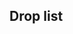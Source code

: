 ==Drop list==
{{Map/Drops
|regular = true
|no_legend = true
|filter_button = true
|nodes = C, D, E, M, P
|boss = E, P
|Fukae: E/{@S: 2.9% (241/8250)} S, P/{@S: 3% (323/10941)} S
|Hirato: E/{@S: 1.2% (102/8250)} S, P/{@S: 3.2% (355/10941)} S
|Akatsuki: E/{@S: 2.1% (174/8250) @A: 2.2% (7/325)}, P/{@A: 1.8% (9/504)}
|Akebono: C/{@S: 1.2% (265/21206)} S, D/{@S: 1.3% (158/12018)} S, M/{@S: 1.1% (6/557) @A: 0.8% (7/896)}
|Asakaze: P/{@S: 2.7% (292/10941)} S
|Asashio: E/{@S: 2% (165/8250) @A: 1.5% (5/325)}, P/{@A: 1.8% (9/504)}
|Ayanami: C/{@S: 1.4% (296/21206)} S, D/{@S: 1.4% (167/12018)} S, E/{@S: 2% (167/8250) @A: 1.5% (5/325)}, M/{@S: 1.4% (8/557)} S, P/{@A: 2.6% (13/504)}
|Fubuki: C/{@S: 1.3% (280/21206)} S, D/{@S: 1.3% (155/12018)} S, E/{@S: 2.1% (174/8250) @A: 3.1% (10/325)}, M/{@S: 1.6% (9/557)} S, P/{@S: 0.7% (73/10941) @A: 2.4% (12/504)}
|Fujinami: E/{@S: 1.9% (157/8250)} S, P/{@S: 2.2% (244/10941) @A: 1.4% (7/504)}
|Fumizuki: E/{@A: 1.8% (6/325)}
|Hatsuharu: E/{@S: 1.7% (141/8250) @A: 2.2% (7/325)}, P/{@A: 1.6% (8/504)}
|Hatsuyuki: C/{@S: 1.3% (266/21206)} S, D/{@S: 1.2% (149/12018)} S, E/{@A: 0.6% (2/325)}, M/{@S: 1.6% (9/557) @A: 0.7% (6/896)}, P/{@A: 1.2% (6/504)}
|Isonami: C/{@S: 1.5% (309/21206)} S, D/{@S: 1.3% (154/12018)} S, E/{@A: 2.2% (7/325)}, M/{@S: 1.4% (8/557) @A: 1% (9/896)}, P/{@A: 1.4% (7/504)}
|Kagerou: E/{@S: 2.2% (179/8250) @A: 1.5% (5/325)}, P/{@A: 2% (10/504)}
|Kamikaze: D/{@S: 0.7% (89/12018)} S, E/{@S: 4.7% (391/8250)} S, P/{@S: 3.2% (354/10941) @A: 1.8% (9/504)}
|Kikuzuki: E/{@A: 1.2% (4/325)}
|Kisaragi: E/{@A: 1.2% (4/325)}
|Kishinami: E/{@S: 1.9% (155/8250)} S, P/{@S: 1.8% (194/10941) @A: 1.4% (7/504)}
|Mikazuki: E/{@A: 2.5% (8/325)}
|Miyuki: C/{@S: 1.4% (305/21206)} S, D/{@S: 1.4% (169/12018)} S, E/{@A: 0.6% (2/325)}, M/{@S: 0.9% (5/557) @A: 1.5% (13/896)}, P/{@A: 1.6% (8/504)}
|Mochizuki: E/{@A: 2.2% (7/325)}
|Murakumo: C/{@S: 1.4% (297/21206)} S, D/{@S: 1.3% (162/12018)} S, E/{@A: 0.6% (2/325)}, M/{@S: 1.3% (7/557) @A: 1.5% (13/896)}, P/{@A: 1% (5/504)}
|Mutsuki: E/{@S: 1.9% (156/8250) @A: 1.8% (6/325)}, P/{@A: 1.6% (8/504)}
|Nagatsuki: E/{@A: 2.8% (9/325)}
|Oboro: C/{@S: 1.4% (297/21206)} S, D/{@S: 1.4% (174/12018)} S, M/{@S: 1.6% (9/557) @A: 1% (9/896)}
|Satsuki: E/{@A: 1.2% (4/325)}
|Sazanami: C/{@S: 1.5% (311/21206)} S, D/{@S: 1.4% (169/12018)} S, M/{@S: 0.9% (5/557) @A: 1.7% (15/896)}
|Shikinami: C/{@S: 1.2% (262/21206)} S, D/{@S: 1.4% (170/12018)} S, E/{@A: 2.5% (8/325)}, M/{@S: 0.9% (5/557)} S
|Shiranui: P/{@B: 14.3% (2/14)}
|Shiratsuyu: E/{@S: 1.5% (125/8250) @A: 2.2% (7/325)}, P/{@A: 2% (10/504)}
|Shirayuki: C/{@S: 1.5% (320/21206)} S, D/{@S: 1.4% (167/12018)} S, E/{@A: 3.1% (10/325)}, M/{@S: 0.9% (5/557)} S, P/{@A: 1.4% (7/504)}
|Suzukaze: E/{@S: 2.2% (181/8250) @A: 4.3% (14/325)}, P/{@A: 3.8% (19/504)}
|Ushio: C/{@S: 1.3% (282/21206)} S, D/{@S: 1.5% (185/12018)} S, M/{@S: 2% (11/557) @A: 0.9% (8/896)}
|Yamakaze: E/{@S: 1.9% (154/8250)} S, P/{@S: 1.4% (149/10941) @A: 0.8% (4/504)}
|Agano: E/{@S: 2% (167/8250)} S, P/{@S: 1.9% (210/10941)} S
|Isuzu: C/{@S: 0.6% (124/21206)} S, D/{@S: 1.3% (157/12018)} S, E/{@A: 1.8% (6/325)}, M/{@S: 0.5% (3/557)} S, P/{@A: 2% (10/504)}
|Jintsuu: C/{@S: 1.5% (322/21206)} S, D/{@S: 1.3% (152/12018)} S, E/{@A: 1.8% (6/325)}, M/{@S: 1.1% (6/557)} S, P/{@A: 2.2% (11/504)}
|Kiso: D/{@S: 1.2% (147/12018)} S, E/{@A: 2.2% (7/325)}, M/{@S: 1.3% (7/557)} S, P/{@A: 1.6% (8/504)}
|Kitakami: E/{@S: 1.9% (154/8250) @A: 1.5% (5/325)}, P/{@S: 2.2% (245/10941) @A: 3% (15/504)}
|Kuma: D/{@S: 1.3% (154/12018)} S, E/{@S: 3.8% (310/8250) @A: 1.8% (6/325)}, M/{@S: 1.6% (9/557)} S, P/{@S: 6.1% (668/10941) @A: 2.6% (13/504)}
|Nagara: D/{@S: 1.2% (148/12018)} S, E/{@S: 1.9% (155/8250) @A: 1.5% (5/325)}, M/{@S: 1.8% (10/557)} S, P/{@S: 2.1% (232/10941) @A: 1.8% (9/504)}
|Naka: C/{@S: 1.4% (293/21206)} S, D/{@S: 1.4% (169/12018)} S, E/{@A: 0.9% (3/325)}, M/{@S: 0.9% (5/557)} S, P/{@A: 3.4% (17/504)}
|Natori: C/{@S: 0.9% (194/21206)} S, D/{@S: 1.5% (184/12018)} S, E/{@A: 1.8% (6/325)}, M/{@S: 0.9% (5/557)} S, P/{@A: 2.8% (14/504)}
|Ooi: E/{@S: 1.9% (154/8250)} S, P/{@S: 1.8% (199/10941) @A: 1.2% (6/504)}
|Sendai: D/{@S: 1.4% (164/12018)} S, E/{@S: 2.2% (182/8250) @A: 2.2% (7/325)}, M/{@S: 2.3% (13/557)} S, P/{@S: 1.9% (204/10941) @A: 1.8% (9/504)}
|Tama: D/{@S: 1.3% (155/12018)} S, E/{@A: 2.8% (9/325)}, M/{@S: 1.6% (9/557)} S, P/{@A: 2.2% (11/504)}
|Yura: D/{@S: 1.8% (211/12018)} S, E/{@S: 0.7% (60/8250) @A: 1.8% (6/325)}, M/{@S: 2.2% (12/557)} S, P/{@A: 2% (10/504)}
|Aoba: E/{@S: 2% (163/8250) @A: 2.8% (9/325)}, P/{@S: 2.1% (225/10941) @A: 1.2% (6/504)}
|Ashigara: C/{@S: 2.6% (545/21206)} S, D/{@S: 2.9% (349/12018)} S, E/{@S: 4.2% (347/8250) @A: 4.3% (14/325)}, M/{@S: 3.8% (21/557)} S, P/{@S: 5.6% (611/10941) @A: 3.8% (19/504)}
|Atago: E/{@S: 2% (163/8250)} S, P/{@S: 2% (223/10941) @A: 1.6% (8/504)}
|Chikuma: E/{@S: 2.1% (170/8250) @A: 1.8% (6/325)}, P/{@S: 2.1% (230/10941) @A: 2.2% (11/504)}
|Choukai: E/{@S: 2.2% (178/8250) @A: 1.5% (5/325)}, P/{@S: 1.8% (198/10941) @A: 2.6% (13/504)}
|Furutaka: E/{@S: 2% (163/8250) @A: 1.5% (5/325)}, P/{@S: 1.9% (203/10941) @A: 2.6% (13/504)}
|Haguro: C/{@S: 2.8% (594/21206)} S, D/{@S: 3% (359/12018)} S, E/{@S: 6.4% (532/8250) @A: 5.2% (17/325)}, M/{@S: 1.6% (9/557)} S, P/{@S: 8% (872/10941) @A: 7.5% (38/504)}
|Kako: E/{@S: 2.3% (189/8250) @A: 1.8% (6/325)}, P/{@S: 1.9% (213/10941) @A: 2.8% (14/504)}
|Kinugasa: E/{@S: 1.9% (159/8250) @A: 2.5% (8/325)}, P/{@S: 1.9% (210/10941) @A: 0.8% (4/504)}
|Kumano: E/{@S: 1.7% (141/8250)} S, P/{@S: 1.7% (191/10941) @A: 1.6% (8/504)}
|Maya: E/{@S: 1.9% (156/8250) @A: 2.8% (9/325)}, P/{@S: 1.9% (210/10941) @A: 2.2% (11/504)}
|Mogami: D/{@S: 0.7% (80/12018)} S, E/{@S: 1.8% (149/8250) @A: 1.5% (5/325)}, M/{@S: 0.5% (3/557)} S, P/{@S: 1.7% (181/10941) @A: 1.4% (7/504)}
|Myoukou: E/{@S: 1.9% (157/8250) @A: 1.8% (6/325)}, P/{@S: 3% (328/10941) @A: 1.4% (7/504)}
|Nachi: E/{@S: 2.2% (181/8250) @A: 0.9% (3/325)}, P/{@S: 2.1% (229/10941) @A: 4% (20/504)}
|Pola: P/{@S: 3.1% (342/10941)} S
|Suzuya: E/{@S: 1.9% (159/8250)} S, P/{@S: 1.9% (209/10941) @A: 1.8% (9/504)}
|Takao: E/{@S: 2.1% (173/8250) @A: 3.1% (10/325)}, P/{@S: 2.9% (312/10941) @A: 1.6% (8/504)}
|Tone: E/{@S: 2% (162/8250) @A: 0.6% (2/325)}, P/{@S: 2% (220/10941) @A: 1.6% (8/504)}
|Gambier Bay: P/{@S: 2.5% (269/10941)} S
|Haruna: E/{@S: 2% (168/8250)} S, P/{@S: 2% (223/10941)} S
|Hiei: E/{@S: 1.7% (144/8250)} S, P/{@S: 2% (220/10941)} S
|Kirishima: E/{@S: 1.8% (147/8250)} S, P/{@S: 1.9% (212/10941)} S
|Kongou: E/{@S: 1.8% (152/8250)} S, P/{@S: 2.4% (264/10941)} S
|Hyuuga: E/{@S: 1.6% (136/8250)} S, P/{@S: 1.8% (196/10941)} S
|Ise: E/{@S: 1.8% (145/8250)} S, P/{@S: 2% (221/10941)} S
|Luigi Torelli: P/{@S: 1.9% (209/10941)} S
}}